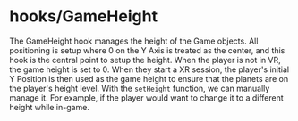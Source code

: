 
<Meta title="Hooks/GameHeight" />

# hooks/GameHeight

The GameHeight hook manages the height of the Game objects. All positioning is setup where 0 on the Y Axis is treated as the center, and this hook is the central point to setup the height. When the player is not in VR, the game height is set to 0. When they start a XR session, the player's initial Y Position is then used as the game height to ensure that the planets are on the player's height level. With the `setHeight` function, we can manually manage it. For example, if the player would want to change it to a different height while in-game.
